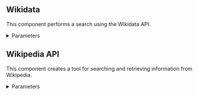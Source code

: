 ## Wikidata

This component performs a search using the Wikidata API.

<details>
<summary>Parameters</summary>

**Inputs**

| Name | Type | Description |
|------|------|-------------|
| query | String | The text query for similarity search on Wikidata. |

**Outputs**

| Name | Type | Description |
|------|------|-------------|
| data | List[Data] | The search results from Wikidata API as a list of Data objects. |
| text | Message | The search results formatted as a text message. |

</details>

## Wikipedia API

This component creates a tool for searching and retrieving information from Wikipedia.

<details>
<summary>Parameters</summary>

**Inputs**

| Name | Type | Description |
|------|------|-------------|
| input_value | String | The search query input. |
| lang | String | The language code for Wikipedia. Default: `en`. |
| k | Integer | The number of results to return. |
| load_all_available_meta | Boolean | Whether to load all available metadata. |
| doc_content_chars_max | Integer | The maximum number of characters for document content. |

**Outputs**

| Name | Type | Description |
|------|------|-------------|
| results | List[Data] | A list of Wikipedia search results. |
| tool | Tool | A Wikipedia search tool for use in LangChain. |

</details>